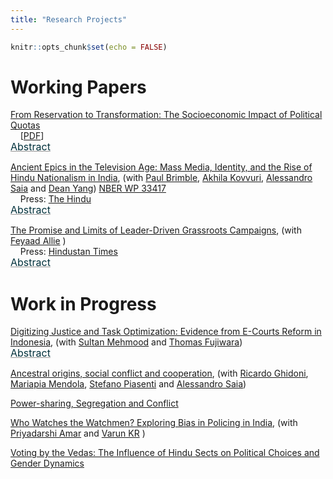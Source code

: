 ```yaml
---
title: "Research Projects"
---
```


```r
knitr::opts_chunk$set(echo = FALSE)
```

# Working Papers

[From Reservation to Transformation: The Socioeconomic Impact of Political Quotas](pdf/Reservation_to_Transformation.pdf)   <br />
&nbsp;&nbsp;&nbsp; [[PDF](pdf/Reservation_to_Transformation.pdf)]

<p style="margin-top: -15px">
    <button class="abstract-btn">Abstract</button>
</p>
<div class="abstract-content">
The role of affirmative action policies in promoting socio-economic mobility remains a subject of intense global debate, with countries implementing varying strategies to address historical inequalities. This study leverages India's 2008 delimitation exercise as a natural experiment to assess the impact of political quotas for Scheduled Castes (SCs) on local socio-economic outcomes, focusing specifically on SC outcomes within villages rather than solely village-level metrics. We find that SC reservations substantially increase SC student enrollment, particularly in prestigious schools, and foster entrepreneurial activity, as evidenced by growth in both the number and size of SC-owned firms. Additionally, quotas facilitate SCs' entry into higher-status occupations, helping to erode entrenched caste-based occupational barriers. These effects are driven by greater access to formal institutional funding for SC-owned firms and improvements in the quality of politicians elected under the quota system. Improvements at the village level, including infrastructure enhancements and increased economic activity, further support these outcomes. Notably, the observed gains persist even after villages lose reserved status, underscoring the long-term benefits of these policies. Our findings contribute to global discourse on affirmative action, suggesting that targeted, well-implemented quotas can yield sustained social and economic mobility for marginalized groups. With India's next delimitation scheduled post-2026, this research provides critical insights for policymakers worldwide who are seeking effective strategies to address inequality and social stratification.
</div>


[Ancient Epics in the Television Age: Mass Media, Identity, and the Rise of Hindu Nationalism in India](pdf/Ramayan.pdf), (with [Paul Brimble](https://pbrimble.github.io/), [Akhila Kovvuri](https://vpge.stanford.edu/people/akhila-kovvuri), [Alessandro Saia](https://sites.google.com/site/asaia9585/alessandro-saia) and [Dean Yang](https://deanyang-econ.github.io/deanyang/)) [NBER WP 33417](https://www.nber.org/system/files/working_papers/w33417/w33417.pdf)  <br />
&nbsp;&nbsp;&nbsp; Press: [The Hindu](https://www.thehindu.com/society/how-the-ramayan-tv-show-helped-shape-a-singular-nationwide-hindu-identity/article69202807.ece)

<p style="margin-top: -15px">
    <button class="abstract-btn">Abstract</button>
</p>
<div class="abstract-content">
The growing prominence of Hindu nationalism, known as "Hindutva," in India has garnered significant attention for its impact on politics and society, particularly its adverse effects on minority communities. However, the Hindu identity was not always a monolithic and political one. This study explores the potential role of a Hindu mythological show, "Ramayana," which aired on the solely available TV channel in India during 1987-88, in shaping the Hindutva identity primarily on the increasing salience of religious identity in people's political, social, and personal lives. We proxy for exposure to this show using location and television transmitters obtained from archival data and use signal propagation modelling based on irregular terrain to measure signal strength. Examining political and social manifestations of identity, we find that exposure to the TV show is associated with increased electoral success for right-wing Hindu nationalist parties, heightened tensions between Hindus and Muslims, and a decrease in the number of schools affiliated with the significant far-right Hindu nationalist organization. Our next steps involve investigating the impact on personal expressions of identity, such as child naming practices and dietary choices influenced by religious taboos.</div>


[The Promise and Limits of Leader-Driven Grassroots Campaigns]((pdf/bharat_jodo_yatra.pdf)), (with [Feyaad Allie](https://www.feyaadallie.com/) )  <br />
&nbsp;&nbsp;&nbsp; Press: [Hindustan Times](https://www.hindustantimes.com/india-news/bharat-jodo-yatra-boosts-congress-strike-rate-and-vote-share-in-karnataka-elections-101684006733079.html)

<p style="margin-top: -15px">
    <button class="abstract-btn">Abstract</button>
</p>
<div class="abstract-content">
Opposition parties across contexts have struggled against populist parties at the ballot box. Populist parties often brand the opposition as elite and out of touch with citizens. Over time, as populists amass power, they can further tilt electoral politics in their direction. How can the opposition respond? We examine the opposition’s use of leader-driven grassroots campaigns as an electoral strategy against populists. These campaigns directly address the unique weaknesses that the opposition faces against populists by reaching voters directly and improving the party’s image. We analyze the electoral impact of these efforts by studying the Indian National Congress leader Rahul Gandhi’s 150-day grassroots march, the Bharat Jodo Yatra. Using newly collected state and national election data and a difference-in-differences design, we find that the yatra improved Congress’s electoral performance; however, in a spatially and temporally limited way. Interview and descriptive evidence explains how these campaigns help the opposition party change their narrative against populists and an original phone survey of 3500 voters reveals that those who directly participated in the grassroots campaign experienced longer-term positive impacts. Taken together, the findings highlight both the potential and the constraints of leader-driven grassroots campaigns as a strategy for opposition parties facing powerful populist incumbents.
</div>

# Work in Progress

[Digitizing Justice and Task Optimization: Evidence from E-Courts Reform in Indonesia](), (with [Sultan Mehmood](https://sites.google.com/view/sultan-mehmood/home) and [Thomas Fujiwara](https://sites.google.com/view/tfujiwara/home)) 


<p style="margin-top: -15px">
    <button class="abstract-btn">Abstract</button>
</p>
<div class="abstract-content">
This paper examines the transformative impact of technological reform in the Indonesian justice system. Our analysis exploits the timing of the subdistrict-level reform, combined with detailed case-level microdata, to examine how this change reshaped court efficiency, enhanced decision quality, and influenced the functioning of the broader judicial system. The reform introduced e-filing, e-payments, and virtual hearings for civil cases but not for criminal cases. This distinction creates a natural experiment that enables us to implement a triple-difference empirical strategy, leveraging variation across case types, within courts, and over time. Our results show that the reform led to a significant six-day or 10\%, reduction in case delays without compromising the quality of judicial deliberations. Indicators of decision quality, including the appeals and reversals in higher courts, show significant improvement. A textual analysis of judgments suggests no increase in procedural shortcuts and a 10\% increase in factual references per page, indicating a potential improvement in decision-making quality. Efficiency gains extended to untreated higher courts. An analysis of mechanisms suggests how the reform reallocated judicial effort: low-complexity cases involving straightforward documentation changes are now processed more efficiently, freeing judges to dedicate greater attention to more complex disputes, such as marital disputes. Our findings, utilizing the universe of court records from Indonesia, the fourth most populous nation globally, underscore the potential of digital reforms—a lesson relevant to judicial systems worldwide—in reducing systemic case delays and enabling judges to optimize their efforts across cases of varying complexity.
</div>


[Ancestral origins, social conflict and cooperation](), (with [Ricardo Ghidoni](https://sites.google.com/site/riccardoghidoni/), [Mariapia Mendola](https://sites.google.com/site/mariapiamendola/), [Stefano Piasenti](https://sites.google.com/view/stefanopiasenti/home-page) and [Alessandro Saia](https://sites.google.com/site/asaia9585/alessandro-saia)) 




[Power-sharing, Segregation and Conflict]()


[Who Watches the Watchmen? Exploring Bias in Policing in India](), (with [Priyadarshi Amar](https://priyadarshiamar.github.io/) and [Varun KR](https://www.varun-kr.com/) ) 

[Voting by the Vedas: The Influence of Hindu Sects on Political Choices and Gender Dynamics]()



<style>
/* Style the abstract button to look like a hyperlink */
.abstract-btn {
    color: rgba(0, 49, 60, 1); /* Default hyperlink color */
    cursor: pointer; /* Pointer/hand icon */
    text-decoration: underline !important; /* Underline text */
    font-size: 16px; /* Font size */
    background: none; /* No background */
    border: none; /* No border */
    padding: 0; /* No padding */
    font-family: inherit; /* Inherit font settings */
    display: inline-block; /* Add this line */
    text-decoration-style: solid !important; /* Set underline style */
    text-decoration-color: rgba(150, 150, 150, 1) !important; /* Light grey color for underline */
}


/* Change text color on hover */
.abstract-btn:hover {
    color: rgba(0, 49, 60, 0.4); /* Hover color */
    text-decoration: underline; /* Ensure underline on hover */
}

/* Style the abstract content */
.abstract-content {
    margin-top: 10px; /* Some space above the abstract content */
    padding: 10px; /* Some padding */
    border: none; /* Remove border */
    background-color: transparent; /* Remove background color */
    font-size: 14px; /* Adjust the font size to your preference */
    display: none; /* Hide the abstract content initially */
    text-align: justify; /* Justify the text */
}
</style>
<script>
document.addEventListener('DOMContentLoaded', function() {
    var buttons = document.querySelectorAll('.abstract-btn');
    buttons.forEach(function(button) {
        button.addEventListener('click', function() {
            var abstract = button.parentElement.nextElementSibling;
            if (abstract.style.display === 'none' || abstract.style.display === '') {
                abstract.style.display = 'block';
            } else {
                abstract.style.display = 'none';
            }
        });
    });
});
</script>
